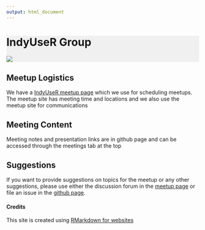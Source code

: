 ```yaml
---
output: html_document
---
```


<style>
  .jumbotron{
    background: #F0F0F0  url("images/indianapolis.jpg") right no-repeat;
    }
</style>

</div>
<div class="jumbotron">
<div class="container">
<h1>IndyUseR Group</h1>
<img src='images/Rlogo.png'>
</div>
</div>
<div>

<div class="container">
<div class="col-md-4">
<h2>Meetup Logistics</h2>
<p>We have a <a href="https://www.meetup.com/Indy-useR-Group/">IndyUseR meetup page</a> which we use for scheduling meetups. The meetup site
has meeting time and locations and we also use the meetup site for communications<p>
</div>  
<div class="col-md-4">
<h2>Meeting Content</h2>
<p> Meeting notes and presentation links are in github page and can be accessed through the meetings tab at the top</p>
</div>
<div class="col-md-4">
<h2>Suggestions</h2>
<p> If you want to provide suggestions on topics for the meetup or any other suggestions, please use either the discussion forum in the <a href="https://www.meetup.com/Indy-useR-Group/">meetup page</a> or file an issue in the <a href="https://github.com/IndyUseR/Meetings/issues">github page</a>.</p>
</div>


<h4>Credits</h4>
<p>This site is created using <a href="http://rmarkdown.rstudio.com/rmarkdown_websites.html#overview">RMarkdown for websites</a></p>